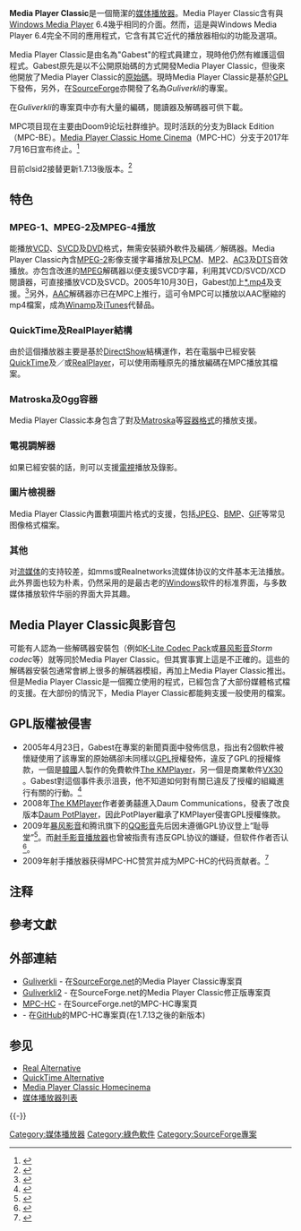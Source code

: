 {{copyedit|time=2019-02-15T13:34:34+00:00}}
{{refimprove|time=2019-02-15T13:34:34+00:00}}
{{noteTA|G1=IT}}
{{Infobox software
| name = Media Player Classic
| logo = [[File:Media_Player_Classic_logo.png|64px]]
| screenshot = [[File:Media_Player_Classic_screenshot.png|250px]]
| caption =
| collapsible =
| author =
| discontinued = yes
| developer = Gabest<br>開發日期2002年{{notetag|Based on the original version (C) 2002-2006 by Gabest (e-mail unknown).}}
| released = {{start date|2003|05|29}}
| latest release version  = 6.4.9.1
| latest release date     = {{Start date and age|2010|02|14}}
<!-- 如果您已經更新這個，不要忘記更新[[媒体播放器比较|媒体播放器比较]]-->
| programming language = [[C++|C++]]
| operating system =
| platform = [[Microsoft_Windows|Microsoft Windows]]
| size = 10.7 MB
| language = 41種語言
| status = 停滯，但有活跃分支
| genre = [[媒體播放器|媒體播放器]]
| license = [[GNU_General_Public_License|GPL]]
| website = *{{URL|http://sourceforge.net/projects/guliverkli|MPC Guliverkli project}}
*{{URL|https://mpc-hc.org/|MPC-HC}} {{URL|https://sourceforge.net/projects/mpc-hc|MPC-HC project}}
*{{URL|https://github.com/clsid2/mpc-hc|MPC-HC GitHub project}}
*{{url|http://sourceforge.net/projects/mpcbe|MPC-BE Project}}
}}
'''Media Player Classic'''是一個簡潔的[[媒体播放器|媒体播放器]]。Media Player Classic含有與[[Windows_Media_Player|Windows Media Player]] 6.4幾乎相同的介面。然而，這是與Windows Media Player 6.4完全不同的應用程式，它含有其它近代的播放器相似的功能及選項。

Media Player Classic是由名為"Gabest"的程式員建立，現時他仍然有維護這個程式。Gabest原先是以不公開原始碼的方式開發Media Player Classic，但後來他開放了Media Player Classic的[[开放源代码|原始碼]]。現時Media Player Classic是基於[[GNU_General_Public_License|GPL]]下發佈，另外，在[[SourceForge|SourceForge]]亦開發了名為''Guliverkli''的專案。

在''Guliverkli''的專案頁中亦有大量的編碼，閱讀器及解碼器可供下載。

MPC项目现在主要由Doom9论坛社群维护。现时活跃的分支为Black Edition（MPC-BE）。[[Media_Player_Classic_Home_Cinema|Media Player Classic Home Cinema]]（MPC-HC）分支于2017年7月16日宣布终止。<ref>{{Cite web |url = https://mpc-hc.org/2017/07/16/1.7.13-released-and-farewell/ |title = v1.7.13 is released and farewell |author = XhmikosR |date = 2017-07-16 |publisher = MPC-HC |language = en |accessdate = 2017-07-16 |quote =  |archive-date = 2017-07-16 |archive-url = https://web.archive.org/web/20170716185950/https://mpc-hc.org/2017/07/16/1.7.13-released-and-farewell/ |dead-url = no }}</ref>

目前clsid2接替更新1.7.13後版本。<ref>{{cite web |title=GitHub 原始碼庫 |url=https://github.com/clsid2/mpc-hc/releases |accessdate=2018-06-24 |archive-date=2021-01-21 |archive-url=https://web.archive.org/web/20210121062122/https://github.com/clsid2/mpc-hc/releases/ |dead-url=no }}</ref>

== 特色 ==

=== MPEG-1、MPEG-2及MPEG-4播放 ===
能播放[[VCD|VCD]]、[[SVCD|SVCD]]及[[DVD|DVD]]格式，無需安裝額外軟件及編碼／解碼器。Media Player Classic內含[[MPEG-2|MPEG-2]]影像支援字幕播放及[[PCM|LPCM]]、[[MP2|MP2]]、[[AC3|AC3]]及[[DTS|DTS]]音效播放。亦包含改進的[[MPEG|MPEG]]解碼器以便支援SVCD字幕，利用其VCD/SVCD/XCD閱讀器，可直接播放VCD及SVCD。2005年10月30日，Gabest加上[[MPEG-4_Part_14|*.mp4]]及{{Tsl|en|MPEG-4 Part 17|MPEG-4時間字幕}}支援。<ref>{{Cite web |url=http://forum.doom9.org/showthread.php?t=101835 |title=在Doom9論壇Gabest釋出之最新CVS組建 |accessdate=2006-03-25 |archive-date=2018-01-04 |archive-url=https://web.archive.org/web/20180104073016/http://forum.doom9.org/showthread.php?t=101835 |dead-url=no }}</ref>另外，[[AAC|AAC]]解碼器亦已在MPC上推行，這可令MPC可以播放以AAC壓縮的mp4檔案，成為[[Winamp|Winamp]]及[[iTunes|iTunes]]代替品。

=== QuickTime及RealPlayer結構 ===
由於這個播放器主要是基於[[DirectShow|DirectShow]]結構運作，若在電腦中已經安裝[[QuickTime|QuickTime]]及／或[[RealPlayer|RealPlayer]]，可以使用兩種原先的播放編碼在MPC播放其檔案。

=== Matroska及Ogg容器 ===
Media Player Classic本身包含了對{{Tsl|en|Ogg#OGM|OGM}}及[[Matroska|Matroska]]等[[容器格式|容器格式]]的播放支援。

=== 電視調解器 ===
如果已經安裝{{Tsl|en|TV tuner card|電視調解卡|}}的話，則可以支援[[電視|電視]]播放及錄影。

=== 圖片檢視器 ===
Media Player Classic內置數項圖片格式的支援，包括[[JPEG|JPEG]]、[[BMP|BMP]]、[[GIF|GIF]]等常见图像格式檔案。

=== 其他 ===
对[[流媒体|流媒体]]的支持较差，如mms或Realnetworks流媒体协议的文件基本无法播放。此外界面也较为朴素，仍然采用的是最古老的[[Windows|Windows]]软件的标准界面，与多数媒体播放软件华丽的界面大异其趣。

== Media Player Classic與影音包 ==
可能有人認為一些解碼器安裝包（例如[[K-Lite|K-Lite Codec Pack]]或[[暴风影音|暴风影音]]''Storm codec''等）就等同於Media Player Classic。但其實事實上這是不正確的。這些的解碼器安裝包通常會綁上很多的解碼器模組，再加上Media Player Classic推出。但是Media Player Classic是一個獨立使用的程式，已經包含了大部份媒體格式檔的支援。在大部份的情況下，Media Player Classic都能夠支援一般使用的檔案。

== GPL版權被侵害 ==
*2005年4月23日，Gabest在專案的新聞頁面中發佈信息，指出有2個軟件被懷疑使用了該專案的原始碼卻未同樣以[[GPL|GPL]]授權發佈，違反了GPL的授權條款，一個是[[韓國|韓國]]人製作的免費軟件[[The_KMPlayer|The KMPlayer]]，另一個是商業軟件[http://www.vx30.com/ VX30] {{Wayback|url=http://www.vx30.com/ |date=20210126061312 }}。Gabest對這個事件表示沮喪，他不知道如何對有關已違反了授權的組織進行有關的行動。<ref>{{cite web|title=SourceForge.net: News: GPL violation|url=http://sourceforge.net/forum/forum.php?forum_id=462894|dead-url=yes|archive-url=https://web.archive.org/web/20090126152357/http://sourceforge.net/forum/forum.php?forum_id=462894|archive-date=2009-01-26|access-date=2020-03-29}}</ref>
*2008年[[The_KMPlayer|The KMPlayer]]作者姜勇囍進入Daum Communications，發表了改良版本[[Daum_PotPlayer|Daum PotPlayer]]，因此PotPlayer繼承了KMPlayer侵害GPL授權條款。{{notetag|作者為同一人}}
*2009年[[暴风影音|暴风影音]]和腾讯旗下的[[QQ影音|QQ影音]]先后因未遵循GPL协议登上“耻辱堂”<ref name="">{{cite web|language=en|publisher=ffmpeg|title=Hall of Shame|url=http://ffmpeg.org/shame.html|accessdate=2010-03-05|archive-date=2010-12-14|archive-url=https://web.archive.org/web/20101214233906/http://ffmpeg.org/shame.html|dead-url=no}}</ref>。而[[射手影音播放器|射手影音播放器]]也曾被指责有违反GPL协议的嫌疑，但软件作者否认<ref>{{cite web|publisher=开源中国社区|title=射手播放器回应被指违反开源协议全部开放代码|url=http://www.oschina.net/news/6299/shooter_player_all_opensource|author=|date=2009-12-21|accessdate=2010-03-05|archive-date=2016-02-02|archive-url=https://web.archive.org/web/20160202122801/http://www.oschina.net/news/6299/shooter_player_all_opensource|dead-url=no}}</ref>。
* 2009年射手播放器获得MPC-HC赞赏并成为MPC-HC的代码贡献者。<ref>{{Cite web |url=http://www.cnbeta.com/articles/91973.htm |title=存档副本 |accessdate=2014-04-19 |archive-date=2016-01-30 |archive-url=https://web.archive.org/web/20160130103054/http://www.cnbeta.com/articles/91973.htm |dead-url=no }}</ref>

== 注释 ==
{{NoteFoot}}

== 參考文獻 ==
{{Reflist|30em}}

== 外部連結 ==
* [[:sourceforge:projects/guliverkli/|Guliverkli]] - 在[[SourceForge.net|SourceForge.net]]的Media Player Classic專案頁
* [[:sourceforge:projects/guliverkli2/|Guliverkli2]] - 在SourceForge.net的Media Player Classic修正版專案頁
* [[:sourceforge:projects/mpc-hc/|MPC-HC]] - 在SourceForge.net的MPC-HC專案頁
* <span class=plainlinks>{{URL|https://github.com/clsid2/mpc-hc|mpc-hc}}</span> - 在[[GitHub|GitHub]]的MPC-HC專案頁(在1.7.13之後的新版本)

== 参见 ==
{{Portal|自由软件}}
* [[Real_Alternative|Real Alternative]]
* [[QuickTime_Alternative|QuickTime Alternative]]
* [[Media_Player_Classic_Homecinema|Media Player Classic Homecinema]]
* [[媒体播放器列表|媒体播放器列表]]

{{-}}
{{媒體播放器 (應用軟件)}}

[[Category:媒体播放器|Category:媒体播放器]]
[[Category:綠色軟件|Category:綠色軟件]]
[[Category:SourceForge專案|Category:SourceForge專案]]